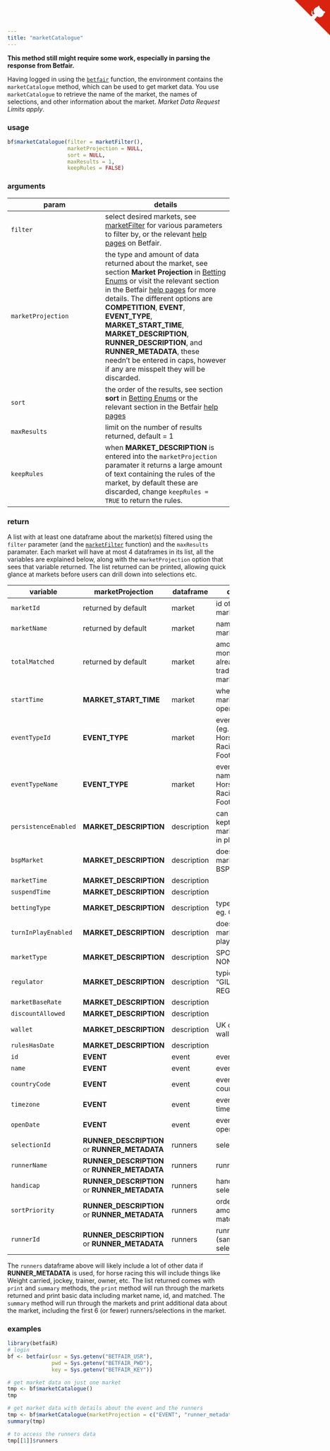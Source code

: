 ```yaml
---
title: "marketCatalogue"
---
```


**This method still might require some work, especially in parsing the response from Betfair.**

Having logged in using the [`betfair`](betfair.html) function, the environment contains the `marketCatalogue` method, which can be used to get market data.  You use `marketCatalogue` to retrieve the name of the market, the names of selections, and other information about the market.  _Market Data Request Limits apply_.

### usage

```r
bf$marketCatalogue(filter = marketFilter(),
                   marketProjection = NULL,
                   sort = NULL,
                   maxResults = 1,
                   keepRules = FALSE)
```

### arguments

param | details
------|--------
`filter` | select desired markets, see [marketFilter](marketFilter.html) for various parameters to filter by, or the relevant [help pages](https://api.developer.betfair.com/services/webapps/docs/display/1smk3cen4v3lu3yomq5qye0ni/Betting+Type+Definitions#BettingTypeDefinitions-MarketFilter) on Betfair.
`marketProjection` | the type and amount of data returned about the market, see section **Market Projection** in [Betting Enums](betting_enums.html) or visit the relevant section in the Betfair [help pages](https://api.developer.betfair.com/services/webapps/docs/display/1smk3cen4v3lu3yomq5qye0ni/Betting+Enums#BettingEnums-MarketProjection) for more details.  The different options are **COMPETITION**, **EVENT**, **EVENT_TYPE**, **MARKET_START_TIME**, **MARKET_DESCRIPTION**, **RUNNER_DESCRIPTION**, and **RUNNER_METADATA**, these needn't be entered in caps, however if any are misspelt they will be discarded.
`sort` | the order of the results, see section **sort** in [Betting Enums](betting_enums.html) or the relevant section in the Betfair [help pages](https://api.developer.betfair.com/services/webapps/docs/display/1smk3cen4v3lu3yomq5qye0ni/Betting+Enums#BettingEnums-MarketSort)
`maxResults` | limit on the number of results returned, default = 1
`keepRules` | when **MARKET_DESCRIPTION** is entered into the `marketProjection` paramater it returns a large amount of text containing the rules of the market, by default these are discarded, change `keepRules = TRUE` to return the rules.

### return

A list with at least one dataframe about the market(s)  filtered using the `filter` parameter (and the [`marketFilter`](marketFilter.html) function) and the `maxResults` paramater.  Each market will have at most 4 dataframes in its list, all the variables are explained below, along with the `marketProjection` option that sees that variable returned.  The list returned can be printed, allowing quick glance at markets before users can drill down into selections etc.

variable | marketProjection | dataframe | details
---------|------------------|-----------|--------
`marketId` | returned by default | market | id of the market
`marketName` | returned by default | market | name of the market
`totalMatched` | returned by default | market | amount of money already traded in the market
`startTime` | **MARKET_START_TIME** | market | when the market opened
`eventTypeId` | **EVENT_TYPE** | market | event type id (eg. 7 = Horse Racing, 1 = Football, etc)
`eventTypeName` | **EVENT_TYPE** | market | event type name (eg. Horse Racing, Football, etc)
`persistenceEnabled` | **MARKET_DESCRIPTION** | description | can bets be kept after the market goes in play
`bspMarket` | **MARKET_DESCRIPTION** | description | does the market offer BSP
`marketTime` | **MARKET_DESCRIPTION** | description |
`suspendTime` | **MARKET_DESCRIPTION** | description |
`bettingType` | **MARKET_DESCRIPTION** | description | type of bet, eg. ODDS
`turnInPlayEnabled` | **MARKET_DESCRIPTION** | description | does the market go in play
`marketType` | **MARKET_DESCRIPTION** | description | SPORT or NONSPORT
`regulator` | **MARKET_DESCRIPTION** | description | typically "GILBRALTAR REGULATOR"
`marketBaseRate` | **MARKET_DESCRIPTION** | description |
`discountAllowed` | **MARKET_DESCRIPTION** | description |
`wallet` | **MARKET_DESCRIPTION** | description | UK or Aus wallet
`rulesHasDate` | **MARKET_DESCRIPTION** | description |
`id` | **EVENT** | event | event id
`name` | **EVENT** | event | event name
`countryCode` | **EVENT** | event | event country code
`timezone` | **EVENT** | event | event timezone
`openDate` | **EVENT** | event | event opened
`selectionId` | **RUNNER_DESCRIPTION** or **RUNNER_METADATA** | runners | selection id
`runnerName` |  **RUNNER_DESCRIPTION** or **RUNNER_METADATA** | runners | runner name
`handicap` |  **RUNNER_DESCRIPTION** or **RUNNER_METADATA** | runners | handicap of selection
`sortPriority` |  **RUNNER_DESCRIPTION** or **RUNNER_METADATA** | runners | ordered by amount matched
`runnerId` |  **RUNNER_DESCRIPTION** or **RUNNER_METADATA** | runners | runner id (same as selection id)

The `runners` dataframe above will likely include a lot of other data if **RUNNER_METADATA** is used, for horse racing this will include things like Weight carried, jockey, trainer, owner, etc.  The list returned comes with `print` and `summary` methods, the `print` method will run through the markets returned and print basic data including market name, id, and matched.  The `summary` method will run through the markets and print additional data about the market, including the first 6 (or fewer) runners/selections in the market.

### examples

```r
library(betfaiR)
# login
bf <- betfair(usr = Sys.getenv("BETFAIR_USR"),
              pwd = Sys.getenv("BETFAIR_PWD"),
              key = Sys.getenv("BETFAIR_KEY"))

# get market data on just one market
tmp <- bf$marketCatalogue()
tmp

# get market data with details about the event and the runners
tmp <- bf$marketCatalogue(marketProjection = c("EVENT", "runner_metadata"))
summary(tmp)

# to access the runners data
tmp[[1]]$runners
```

<a href="https://github.com/durtal/betfaiR" class="github-corner"><svg width="80" height="80" viewBox="0 0 250 250" style="fill:#d9230f; color:#fcfcfc; position: absolute; top: 0; border: 0; right: 0;"><path d="M0,0 L115,115 L130,115 L142,142 L250,250 L250,0 Z"></path><path d="M128.3,109.0 C113.8,99.7 119.0,89.6 119.0,89.6 C122.0,82.7 120.5,78.6 120.5,78.6 C119.2,72.0 123.4,76.3 123.4,76.3 C127.3,80.9 125.5,87.3 125.5,87.3 C122.9,97.6 130.6,101.9 134.4,103.2" fill="currentColor" style="transform-origin: 130px 106px;" class="octo-arm"></path><path d="M115.0,115.0 C114.9,115.1 118.7,116.5 119.8,115.4 L133.7,101.6 C136.9,99.2 139.9,98.4 142.2,98.6 C133.8,88.0 127.5,74.4 143.8,58.0 C148.5,53.4 154.0,51.2 159.7,51.0 C160.3,49.4 163.2,43.6 171.4,40.1 C171.4,40.1 176.1,42.5 178.8,56.2 C183.1,58.6 187.2,61.8 190.9,65.4 C194.5,69.0 197.7,73.2 200.1,77.6 C213.8,80.2 216.3,84.9 216.3,84.9 C212.7,93.1 206.9,96.0 205.4,96.6 C205.1,102.4 203.0,107.8 198.3,112.5 C181.9,128.9 168.3,122.5 157.7,114.1 C157.9,116.9 156.7,120.9 152.7,124.9 L141.0,136.5 C139.8,137.7 141.6,141.9 141.8,141.8 Z" fill="currentColor" class="octo-body"></path></svg></a><style>.github-corner:hover .octo-arm{animation:octocat-wave 560ms ease-in-out}@keyframes octocat-wave{0%,100%{transform:rotate(0)}20%,60%{transform:rotate(-25deg)}40%,80%{transform:rotate(10deg)}}@media (max-width:500px){.github-corner:hover .octo-arm{animation:none}.github-corner .octo-arm{animation:octocat-wave 560ms ease-in-out}}</style>
